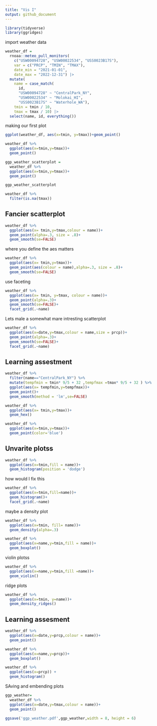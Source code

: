 ```yaml
---
title: "Vis I"
output: github_document
---
```


```r
library(tidyverse)
library(ggridges)
```

import weather data

```r
weather_df = 
  rnoaa::meteo_pull_monitors(
    c("USW00094728", "USW00022534", "USS0023B17S"),
    var = c("PRCP", "TMIN", "TMAX"), 
    date_min = "2021-01-01",
    date_max = "2022-12-31") |>
  mutate(
    name = case_match(
      id, 
      "USW00094728" ~ "CentralPark_NY", 
      "USW00022534" ~ "Molokai_HI",
      "USS0023B17S" ~ "Waterhole_WA"),
    tmin = tmin / 10,
    tmax = tmax / 10) |>
  select(name, id, everything())
```


making our first plot

```r
ggplot(weather_df, aes(x=tmin, y=tmax))+geom_point()
```

```r
weather_df %>% 
  ggplot(aes(x=tmin,y=tmax))+
  geom_point()
```

```r
ggp_weather_scatterplot =
  weather_df %>% 
  ggplot(aes(x=tmin,y=tmax))+
  geom_point()

ggp_weather_scatterplot
```

```r
weather_df %>% 
  filter(is.na(tmax))

```

## Fancier scatterplot 

```r
weather_df %>% 
  ggplot(aes(x= tmin,y=tmax,colour = name))+
  geom_point(alpha=.3, size = .8)+
  geom_smooth(se=FALSE)
```

where you define the aes matters 

```r
weather_df %>% 
  ggplot(aes(x= tmin,y=tmax))+
  geom_point(aes(colour = name),alpha=.3, size = .8)+
  geom_smooth(se=FALSE)
```


use faceting 

```r
weather_df %>% 
  ggplot(aes(x= tmin, y=tmax, colour = name))+
  geom_point(alpha=.3)+
  geom_smooth(se=FALSE)+
  facet_grid(.~name)
```

Lets male a somewhat mare intresting scatterplot 

```r
weather_df %>% 
  ggplot(aes(x=date,y=tmax,colour = name,size = prcp))+
  geom_point(alpha=.3)+
  geom_smooth(se=FALSE)+
  facet_grid(.~name)
```

## Learning assestment 

```r
weather_df %>% 
  filter(name=="CentralPark_NY") %>% 
  mutate(tempfmin = tmin* 9/5 + 32 ,tempfmax =tmax* 9/5 + 32 ) %>% 
  ggplot(aes(x= tempfmin,y=tempfmax))+
  geom_point()+
  geom_smooth(method = 'lm',se=FALSE)

```


```r
weather_df %>% 
  ggplot(aes(x= tmin,y=tmax))+
  geom_hex()
```

```r
weather_df %>% 
  ggplot(aes(x=tmin,y=tmax))+
  geom_point(color='blue')

```

## Unvarite plotss

```r
weather_df %>% 
  ggplot(aes(x=tmin,fill = name))+
  geom_histogram(position = 'dodge')
```

how would I fix this

```r
weather_df %>% 
  ggplot(aes(x=tmin,fill=name))+
  geom_histogram()+
  facet_grid(.~name)
```

maybe a density plot 

```r
weather_df %>% 
  ggplot(aes(x=tmin, fill= name))+
  geom_density(alpha=.3)
```

```r
weather_df %>% 
  ggplot(aes(x=name,y=tmin,fill = name))+
  geom_boxplot()
```

violin plotss

```r
weather_df %>% 
  ggplot(aes(x=name,y=tmin,fill =name))+
  geom_violin()
```

ridge plots

```r
weather_df %>% 
  ggplot(aes(x=tmin, y=name))+
  geom_density_ridges()
```

## Learning assesment 

```r
weather_df %>% 
  ggplot(aes(x=date,y=prcp,colour = name))+
  geom_point()
```

```r
weather_df %>% 
  ggplot(aes(x=name,y=prcp))+
  geom_boxplot()
```

```r
weather_df %>% 
  ggplot(aes(x=prcp)) +
  geom_histogram()
```

SAving and embending plots

```r
ggp_weather=
  weather_df %>% 
  ggplot(aes(x=date,y=tmax,colour = name))+
  geom_point()

ggsave('ggp_weather.pdf',ggp_weather,width = 8, height = 6)
```


```r

```

